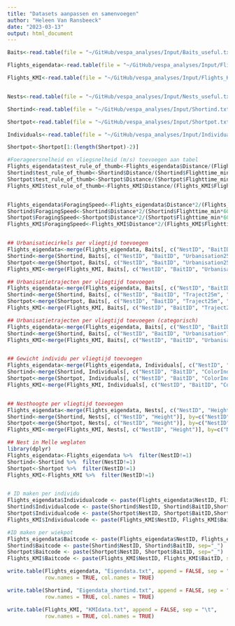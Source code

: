 ```yaml
---
title: "Datasets aanpassen en samenvoegen"
author: "Heleen Van Ransbeeck"
date: "2023-03-13"
output: html_document
---
```


```r
Baits<-read.table(file = "~/GitHub/vespa_analyses/Input/Baits_useful.txt", header=TRUE, sep="\t", na.strings=c(""," ","NA"))

Flights_eigendata<-read.table(file = "~/GitHub/vespa_analyses/Input/Flights_eigendata.txt", header=TRUE, sep="\t", na.strings=c(""," ","NA"))

Flights_KMI<-read.table(file = "~/GitHub/vespa_analyses/Input/Flights_KMI.txt", header=TRUE, sep="\t")


Nests<-read.table(file = "~/GitHub/vespa_analyses/Input/Nests_useful.txt", header=TRUE, sep="\t", na.strings=c(""," ","NA"))

Shortind<-read.table(file = "~/GitHub/vespa_analyses/Input/Shortind.txt", header=TRUE, sep="\t", na.strings=c(""," ","NA"))

Shortpot<-read.table(file = "~/GitHub/vespa_analyses/Input/Shortpot.txt", header=TRUE, sep="\t", na.strings=c(""," ","NA"))

Individuals<-read.table(file = "~/GitHub/vespa_analyses/Input/Individuals.txt", header=TRUE, sep="\t", na.strings=c(""," ","NA"))

```

```r
Shortpot<-Shortpot[1:(length(Shortpot)-2)]

#Foerageersnelheid en vliegsnelheid (m/s) toevoegen aan tabel
Flights_eigendata$test_rule_of_thumb<-Flights_eigendata$Distance/(Flights_eigendata$Flighttime_min*60)
Shortind$test_rule_of_thumb<-Shortind$Distance/(Shortind$Flighttime_min*60)
Shortpot$test_rule_of_thumb<-Shortpot$Distance/(Shortpot$Flighttime_min*60)
Flights_KMI$test_rule_of_thumb<-Flights_KMI$Distance/(Flights_KMI$Flighttime_min*60)


Flights_eigendata$ForagingSpeed<-Flights_eigendata$Distance*2/(Flights_eigendata$Flighttime_min*60)
Shortind$ForagingSpeed<-Shortind$Distance*2/(Shortind$Flighttime_min*60)
Shortpot$ForagingSpeed<-Shortpot$Distance*2/(Shortpot$Flighttime_min*60)
Flights_KMI$ForagingSpeed<-Flights_KMI$Distance*2/(Flights_KMI$Flighttime_min*60)


## Urbanisatiecirkels per vliegtijd toevoegen
Flights_eigendata<-merge(Flights_eigendata, Baits[, c("NestID", "BaitID", "Urbanisation25m", "Urbanisation50m", "Urbanisation100m")], by=c("NestID", "BaitID"), all=TRUE)
Shortind<-merge(Shortind, Baits[, c("NestID", "BaitID", "Urbanisation25m", "Urbanisation50m", "Urbanisation100m")], by=c("NestID", "BaitID"))
Shortpot<-merge(Shortpot, Baits[, c("NestID", "BaitID", "Urbanisation25m", "Urbanisation50m", "Urbanisation100m")], by=c("NestID", "BaitID"))
Flights_KMI<-merge(Flights_KMI, Baits[, c("NestID", "BaitID", "Urbanisation25m", "Urbanisation50m", "Urbanisation100m")], by=c("NestID", "BaitID"))

## Urbanisatietrajecten per vliegtijd toevoegen
Flights_eigendata<-merge(Flights_eigendata, Baits[, c("NestID", "BaitID", "Traject25m", "Traject50m", "Traject100m")], by=c("NestID", "BaitID"), all=TRUE)
Shortind<-merge(Shortind, Baits[, c("NestID", "BaitID", "Traject25m", "Traject50m", "Traject100m")], by=c("NestID", "BaitID"))
Shortpot<-merge(Shortpot, Baits[, c("NestID", "BaitID", "Traject25m", "Traject50m", "Traject100m")], by=c("NestID", "BaitID"))
Flights_KMI<-merge(Flights_KMI, Baits[, c("NestID", "BaitID", "Traject25m", "Traject50m", "Traject100m")], by=c("NestID", "BaitID"))

## Urbanisatietrajecten per vliegtijd toevoegen (categorisch)
Flights_eigendata<-merge(Flights_eigendata, Baits[, c("NestID", "BaitID", "Urbanisation")], by=c("NestID", "BaitID"), all=TRUE)
Shortind<-merge(Shortind, Baits[, c("NestID", "BaitID", "Urbanisation")], by=c("NestID", "BaitID"))
Flights_KMI<-merge(Flights_KMI, Baits[, c("NestID", "BaitID", "Urbanisation")], by=c("NestID", "BaitID"))


## Gewicht individu per vliegtijd toevoegen
Flights_eigendata<-merge(Flights_eigendata, Individuals[, c("NestID", "BaitID","ColorInd", "Weight_ind")], by=c("NestID", "BaitID", "ColorInd"), all=TRUE)
Shortind<-merge(Shortind, Individuals[, c("NestID", "BaitID", "ColorInd", "Weight_ind")], by=c("NestID", "BaitID", "ColorInd"))
Shortpot<-merge(Shortpot, Individuals[, c("NestID", "BaitID", "ColorInd","Weight_ind")], by=c("NestID", "BaitID", "ColorInd"))
Flights_KMI<-merge(Flights_KMI, Individuals[, c("NestID", "BaitID", "ColorInd","Weight_ind")], by=c("NestID", "BaitID", "ColorInd"))


## Nesthoogte per vliegtijd toevoegen
Flights_eigendata<-merge(Flights_eigendata, Nests[, c("NestID", "Height")], by=c("NestID"), all=TRUE)
Shortind<-merge(Shortind, Nests[, c("NestID", "Height")], by=c("NestID"))
Shortpot<-merge(Shortpot, Nests[, c("NestID", "Height")], by=c("NestID"))
Flights_KMI<-merge(Flights_KMI, Nests[, c("NestID", "Height")], by=c("NestID"))

## Nest in Melle weglaten
library(dplyr)
Flights_eigendata<-Flights_eigendata %>%  filter(NestID!=1)
Shortind<-Shortind %>%  filter(NestID!=1)
Shortpot<-Shortpot %>%  filter(NestID!=1)
Flights_KMI<-Flights_KMI %>%  filter(NestID!=1)


# ID maken per individu
Flights_eigendata$Individualcode <- paste(Flights_eigendata$NestID, Flights_eigendata$BaitID,Flights_eigendata$ColorInd, sep="_")
Shortind$Individualcode <- paste(Shortind$NestID, Shortind$BaitID,Shortind$ColorInd, sep="_")
Shortpot$Individualcode <- paste(Shortpot$NestID, Shortpot$BaitID,Shortpot$ColorInd, sep="_")
Flights_KMI$Individualcode <- paste(Flights_KMI$NestID, Flights_KMI$BaitID,Flights_KMI$ColorInd, sep="_")

#ID maken per wiekpot
Flights_eigendata$Baitcode <- paste(Flights_eigendata$NestID, Flights_eigendata$BaitID, sep="_")
Shortind$Baitcode <- paste(Shortind$NestID, Shortind$BaitID, sep="_")
Shortpot$Baitcode <- paste(Shortpot$NestID, Shortpot$BaitID, sep="_")
Flights_KMI$Baitcode <- paste(Flights_KMI$NestID, Flights_KMI$BaitID, sep="_")

```

```r
write.table(Flights_eigendata, "Eigendata.txt", append = FALSE, sep = "\t",
            row.names = TRUE, col.names = TRUE)

write.table(Shortind, "Eigendata_shortind.txt", append = FALSE, sep = "\t",
            row.names = TRUE, col.names = TRUE)
```

```r
write.table(Flights_KMI, "KMIdata.txt", append = FALSE, sep = "\t",
            row.names = TRUE, col.names = TRUE)

```

